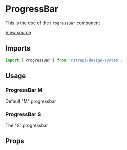 

<Meta of={ProgressBarStories} />

# ProgressBar

This is the doc of the `ProgressBar` component

[View source](https://github.com/strapi/design-system/tree/main/packages/design-system/src/ProgressBar)

## Imports

```js
import { ProgressBar } from '@strapi/design-system';
```

## Usage

### ProgressBar M

Default "M" progressbar

<Canvas of={ProgressBarStories.M} />

### ProgressBar S

The "S" progressbar

<Canvas of={ProgressBarStories.S} />

## Props

<ArgTypes of={ProgressBar} />
